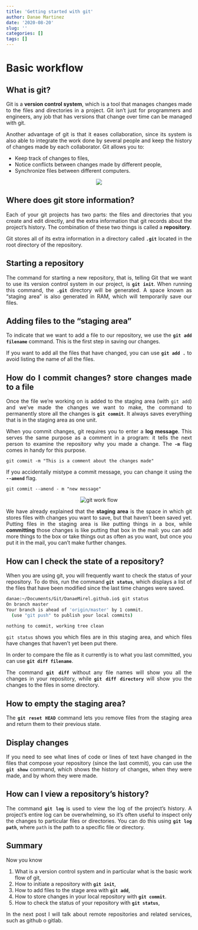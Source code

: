 ```yaml
---
title: 'Getting started with git'
author: Danae Martinez
date: '2020-08-20'
slug: ''
categories: []
tags: []
---
```


<div style="text-align: justify">

# Basic workflow

## What is git?

Git is a **version control system**, which is a tool that manages changes made
to the files and directories in a project. Git isn't just for programmers and engineers, any job that has versions that change over time can be managed with git.

Another advantage of git is that it eases collaboration, since its system is 
also able to integrate the work done by several people and keep the history of changes made by each collaborator. Git allows you to:

- Keep track of changes to files,
- Notice conflicts between changes made by different people,
- Synchronize files between different computers.

<center>
![](/git.png)
<!-- ![](git.png) -->
</center>

## Where does git store information?

Each of your git projects has two parts: the files and directories that you 
create and edit directly, and the extra information that git records about the 
project's history. The combination of these two things is called 
a **repository**.

Git stores all of its extra information in a directory called **`.git`** 
located in the root directory of the repository.

## Starting a repository

The command for starting a new repository, that is, telling Git that we want to use its version control system in our project, is **`git init`**. When running this command, the **`.git`** directory will be generated. A space known as "staging area" is also generated in RAM, which will temporarily save our files. 

## Adding files to the "staging area"

To indicate that we want to add a file to our repository, we use the 
**`git add filename`** command. This is the first step in saving our changes.

If you want to add all the files that have changed, you can use **`git add .`**
to avoid listing the name of all the files.

## How do I commit changes? store changes made to a file

Once the file we're working on is added to the staging area (with `git add`) and we've made the changes we want to make, the command to permanently store all the changes is **`git commit`**. It always saves everything that is in the staging area as one unit. 

When you commit changes, git requires you to enter a **log message**. This serves the same purpose as a comment in a program: it tells the next person to examine the repository why you made a change. The **`-m`** flag comes in handy for this purpose.

`git commit -m "This is a comment about the changes made"`

If you accidentally mistype a commit message, you can change it using the **`--amend`** flag.

`git commit --amend - m "new message"`

<center>
![git work flow](/git_workflow.png)
<!-- ![git work flow](git_workflow.png) -->
</center>

We have already explained that the **staging area** is the space in which git stores files with changes you want to save, but that haven't been saved yet.
Putting files in the staging area is like putting things in a box, while **committing** those changes is like putting that box in the mail: you can add more things to the box or take things out as often as you want, but once you put it in the mail, you can't make further changes.

## How can I check the state of a repository?

When you are using git, you will frequently want to check the status of your 
repository. To do this, run the command **`git status`**, which displays a list 
of the files that have been modified since the last time changes were saved.

```bash

danae:~/Documents/Git/DanaeMirel.github.io$ git status 
On branch master
Your branch is ahead of 'origin/master' by 1 commit.
  (use "git push" to publish your local commits)

nothing to commit, working tree clean

```

`git status` shows you which files are in this staging area, and which files have changes that haven't yet been put there. 

In order to compare the file as it currently is to what you last committed, you can use **`git diff filename`**. 

The command **`git diff`** without any file names will show you all the changes in your repository, while **`git diff directory`** will show you the changes to the 
files in some directory.

## How to empty the staging area?

The **`git reset HEAD`** command lets you remove files from the staging area and return them to their previous state.

## Display changes

If you need to see what lines of code or lines of text have changed in the files that compose your repository (since the last commit), you can use the **`git show`** command, which shows the history of changes, when they were made, and by whom they were made.

## How can I view a repository's history?

The command **`git log`** is used to view the log of the project's history. A project's entire log can be overwhelming, so it's often useful to inspect only 
the changes to particular files or directories. You can do this using **`git log path`**, where `path` is the path to a specific file or directory.

## Summary

Now you know

1. What is a version control system and in particular what is the basic work 
flow of git,
2. How to initiate a repository with **`git init`**,
3. How to add files to the stage area with **`git add`**,
4. How to store changes in your local repository with **`git commit`**.
5. How to check the status of your repository with **`git status`**,

In the next post I will talk about remote repositories and related services, such as github o gitlab. 
